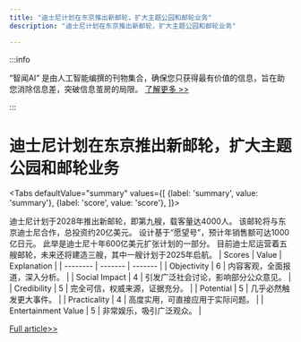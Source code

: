 ```yaml
---
title: "迪士尼计划在东京推出新邮轮，扩大主题公园和邮轮业务"
description: "迪士尼计划在东京推出新邮轮，扩大主题公园和邮轮业务"

---
```



:::info

“智闻AI“ 是由人工智能编撰的刊物集合，确保您只获得最有价值的信息，旨在助您消除信息差，突破信息茧房的局限。  [了解更多 >>](/)

:::

# 迪士尼计划在东京推出新邮轮，扩大主题公园和邮轮业务


<Tabs
	defaultValue="summary"
	values={[
	{label: 'summary', value: 'summary'},
	{label: 'score', value: 'score'},
]}>
<TabItem value="summary">


迪士尼计划于2028年推出新邮轮，即第九艘，载客量达4000人。
该邮轮将与东京迪士尼合作，总投资约20亿美元。
设计基于“愿望号”，预计年销售额可达1000亿日元。
此举是迪士尼十年600亿美元扩张计划的一部分。
目前迪士尼运营着五艘邮轮，未来还将建造三艘，其中一艘计划于2025年启航。
</TabItem>
<TabItem value="score">
	| Scores     | Value   | Explanation |
	| -------- | ------- | ------- |
	| Objectivity  | 6    | 内容客观，全面报道，深入分析。    |
	| Social Impact | 4     | 引发广泛社会讨论，影响部分公众意见。    |
	| Credibility    | 5    | 完全可信，权威来源，证据充分。    |
	| Potential    | 5    | 几乎必然触发更大事件。    |
	| Practicality    | 4    | 高度实用，可直接应用于实际问题。    |
	| Entertainment Value    | 5    | 非常娱乐，吸引广泛观众。    |
</TabItem>
</Tabs>

[Full article>>](https://readhub.cn/topic/8b4vV0wOeaA)
